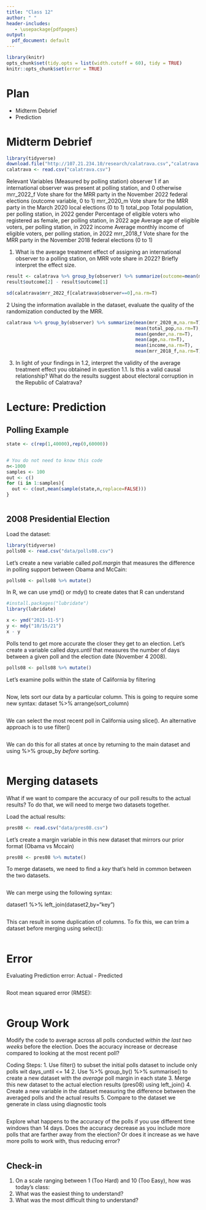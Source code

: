 ```yaml
---
title: "Class 12"
author: " "
header-includes:
   - \usepackage{pdfpages}
output:
  pdf_document: default
---
```


```r
library(knitr)
opts_chunk$set(tidy.opts = list(width.cutoff = 60), tidy = TRUE)
knitr::opts_chunk$set(error = TRUE)
```

# Plan
* Midterm Debrief
* Prediction

# Midterm Debrief

```r
library(tidyverse)
download.file("http://107.21.234.10/research/calatrava.csv","calatrava.csv")
calatrava <- read.csv("calatrava.csv")

```

Relevant Variables (Measured by polling station)
observer          1 if an international observer was present at polling station, and 0 otherwise
mrr_2022_f        Vote share for the MRR party in the November 2022 federal elections (outcome variable, 0 to 1) 
mrr_2020_m        Vote share for the MRR party in the March 2020 local elections (0 to 1) 
total_pop         Total population, per polling station, in 2022
gender            Percentage of eligible voters who registered as female, per polling station, in 2022
age               Average age of eligible voters, per polling station, in 2022
income            Average monthly income of eligible voters, per polling station, in 2022
mrr_2018_f        Vote share for the MRR party in the November 2018 federal elections (0 to 1)


1. What is the average treatment effect of assigning an international observer to a polling station, on MRR vote share in 2022? Briefly interpret the effect size.

```r
result <- calatrava %>% group_by(observer) %>% summarize(outcome=mean(mrr_2022_f,na.rm=T))
result$outcome[2] - result$outcome[1]

sd(calatrava$mrr_2022_f[calatrava$observer==0],na.rm=T)
```

2 Using the information available in the dataset, evaluate the quality of the randomization conducted by the MRR.

```r
calatrava %>% group_by(observer) %>% summarize(mean(mrr_2020_m,na.rm=T),
                                               mean(total_pop,na.rm=T),
                                               mean(gender,na.rm=T),
                                               mean(age,na.rm=T),
                                               mean(income,na.rm=T),
                                               mean(mrr_2018_f,na.rm=T))

```

3. In light of your findings in 1.2, interpret the validity of the average treatment effect you obtained in question 1.1. Is this a valid causal relationship? What do the results suggest about electoral corruption in the Republic of Calatrava?





# Lecture: Prediction

## Polling Example

```r
state <- c(rep(1,40000),rep(0,60000))


# You do not need to know this code
n<-1000
samples <- 100
out <- c()
for (i in 1:samples){
  out <- c(out,mean(sample(state,n,replace=FALSE)))
}



```


## 2008 Presidential Election

Load the dataset:

```r
library(tidyverse)
polls08 <- read.csv("data/polls08.csv")
```

Let's create a new variable called _poll.margin_ that measures the difference in polling support between Obama and McCain:

```r

polls08 <- polls08 %>% mutate()

```

In R, we can use ymd() or mdy() to create dates that R can understand

```r
#install.packages("lubridate")
library(lubridate)

x <- ymd("2021-11-5")
y <- mdy("10/15/21")
x - y
```

Polls tend to get more accurate the closer they get to an election. Let's create a variable called _days.until_ that measures the number of days between a given poll and the election date (November 4 2008).

```r

polls08 <- polls08 %>% mutate()
```

Let’s examine polls within the state of California by filtering

```r



```

Now, lets sort our data by a particular column. This is going to require some new syntax:   dataset %>% arrange(sort_column)

```r


```

We can select the most recent poll in California using slice(). An alternative approach is to use filter()

```r


```

We can do this for all states at once by returning to the main dataset and using %>% group_by _before_ sorting. 

```r



```


# Merging datasets

What if we want to compare the accuracy of our poll results to the actual results? To do that, we will need to merge two datasets together.

Load the actual results: 

```r
pres08 <- read.csv("data/pres08.csv")
```

Let's create a margin variable in this new dataset that mirrors our prior format (Obama vs Mccain)

```r
pres08 <- pres08 %>% mutate()

```

To merge datasets, we need to find a _key_ that's held in common between the two datasets.

```r
```

We can merge using the following syntax:

dataset1 %>% left_join(dataset2,by="key")

```r


```

This can result in some duplication of columns. To fix this, we can trim a dataset before merging using select():

```r


```

# Error

Evaluating Prediction error: Actual - Predicted

```r

```

Root mean squared error (RMSE):

```r

```


# Group Work

Modify the code to average across all polls conducted _within the last two weeks_ before the election. Does the accuracy increase or decrease compared to looking at the most recent poll?

Coding Steps:
1. Use filter() to subset the initial polls dataset to include only polls wit days_until <= 14
2. Use %>% group_by() %>% summarise() to create a new dataset with the _average_ poll margin in each state
3. Merge this new dataset to the actual election results (pres08) using left_join()
4. Create a new variable in the dataset measuring the difference between the averaged polls and the actual results
5. Compare to the dataset we generate in class using diagnostic tools

```r
```

Explore what happens to the accuracy of the polls if you use different time windows than 14 days. Does the accuracy decrease as you include more polls that are farther away from the election? Or does it increase as we have more polls to work with, thus reducing error?

```r

```



## Check-in

1. On a scale ranging between 1 (Too Hard) and 10 (Too Easy), how was today's class: 
2. What was the easiest thing to understand?
3. What was the most difficult thing to understand?